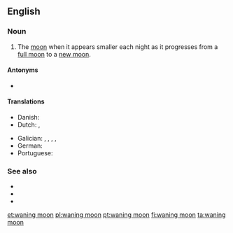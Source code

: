 ==English==

===Noun===
{{en-noun|head=[[wane|waning]] [[moon]]}}

# The [[moon]] when it appears smaller each night as it progresses from a [[full moon]] to a [[new moon]].

====Antonyms====
* {{l|en|waxing moon}}

====Translations====
{{trans-top|moon as it progresses from full moon to a new moon}}
* Danish: {{t|da|aftagende måne}}
* Dutch: {{t|nl|afnemende maan|f}}, {{t|nl|wanende maan|f}}
{{trans-mid}}
* Galician: {{t+|gl|lúa minguante|f}}, {{t|gl|minguante|m}}, {{t|gl|devalo|m}}, {{t+|gl|lúa vella|f}}, {{t|gl|cuarto minguante|m}}
* German: {{t|de|abnehmender Mond|m}}
* Portuguese: {{t|pt|lua minguante|f}}
{{trans-bottom}}

===See also===
* {{l|en|old moon}}
* {{l|en|full moon}}
* {{l|en|new moon}}
[[et:waning moon]]
[[pl:waning moon]]
[[pt:waning moon]]
[[fi:waning moon]]
[[ta:waning moon]]